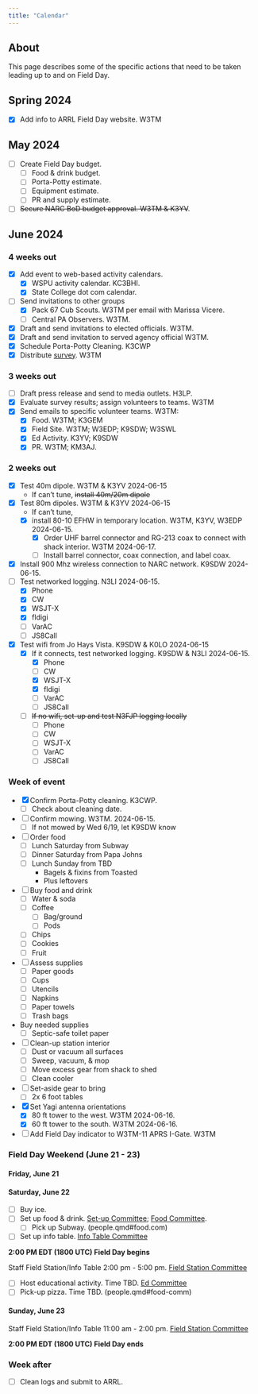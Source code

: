 ```yaml
---
title: "Calendar"
---
```


## About

This page describes some of the specific actions that need to be taken leading up to and on Field Day.

## Spring 2024

- [x] Add info to ARRL Field Day website. W3TM

## May 2024

- [ ] Create Field Day budget.
    - [ ] Food & drink budget.
    - [ ] Porta-Potty estimate.
    - [ ] Equipment estimate.
    - [ ] PR and supply estimate.
- [ ] ~~Secure NARC BoD budget approval. W3TM & K3YV~~.

## June 2024

### 4 weeks out

- [x] Add event to web-based activity calendars.
    - [x] WSPU activity calendar. KC3BHI.
    - [x] State College dot com calendar.
- [ ] Send invitations to other groups
    - [x] Pack 67 Cub Scouts. W3TM per email with Marissa Vicere.
    - [ ] Central PA Observers. W3TM.
- [x] Draft and send invitations to elected officials. W3TM.
- [x] Draft and send invitation to served agency official W3TM.
- [x] Schedule Porta-Potty Cleaning. K3CWP
- [x] Distribute [survey](planning.qmd). W3TM

### 3 weeks out 


- [ ] Draft press release and send to media outlets. H3LP.
- [x] Evaluate survey results; assign volunteers to teams. W3TM
- [x] Send emails to specific volunteer teams. W3TM:
    - [x] Food. W3TM; K3GEM
    - [x] Field Site. W3TM; W3EDP; K9SDW; W3SWL
    - [x] Ed Activity. K3YV; K9SDW
    - [x] PR. W3TM; KM3AJ.

### 2 weeks out

- [x] Test 40m dipole. W3TM & K3YV 2024-06-15
    - If can't tune, ~~install 40m/20m dipole~~
- [x] Test 80m dipoles. W3TM & K3YV 2024-06-15
    - If can't tune, 
    - [x] install 80-10 EFHW in temporary location. W3TM, K3YV, W3EDP 2024-06-15.
      - [x] Order UHF barrel connector and RG-213 coax to connect with shack interior. W3TM 2024-06-17.
      - [ ] Install barrel connector, coax connection, and label coax.
- [x] Install 900 Mhz wireless connection to NARC network. K9SDW 2024-06-15.
- [ ] Test networked logging. N3LI 2024-06-15.
    - [x] Phone
    - [x] CW
    - [x] WSJT-X
    - [x] fldigi
    - [ ] VarAC
    - [ ] JS8Call
- [x] Test wifi from Jo Hays Vista. K9SDW & K0LO 2024-06-15
    - [x] If it connects, test networked logging. K9SDW & N3LI 2024-06-15.
        - [x] Phone
        - [ ] CW
        - [x] WSJT-X
        - [x] fldigi
        - [ ] VarAC
        - [ ] JS8Call
    - [ ] ~~If no wifi, set-up and test N3FJP logging locally~~
        - [ ] Phone
        - [ ] CW
        - [ ] WSJT-X
        - [ ] VarAC
        - [ ] JS8Call

### Week of event 

- [x] Confirm Porta-Potty cleaning. K3CWP.
  - [ ] Check about cleaning date.
- [ ] Confirm mowing. W3TM. 2024-06-15.
  - [ ] If not mowed by Wed 6/19, let K9SDW know
- [ ] Order food
  - [ ] Lunch Saturday from Subway
  - [ ] Dinner Saturday from Papa Johns
  - [ ] Lunch Sunday from TBD
    - Bagels & fixins from Toasted
    - Plus leftovers
- [ ] Buy food and drink
  - [ ] Water & soda
  - [ ] Coffee
    - [ ] Bag/ground
    - [ ] Pods
  - [ ] Chips
  - [ ] Cookies
  - [ ] Fruit
- [ ] Assess supplies
  - [ ] Paper goods
  - [ ] Cups
  - [ ] Utencils
  - [ ] Napkins
  - [ ] Paper towels
  - [ ] Trash bags
- Buy needed supplies
  - [ ] Septic-safe toilet paper
- [ ] Clean-up station interior
  - [ ] Dust or vacuum all surfaces
  - [ ] Sweep, vacuum, & mop
  - [ ] Move excess gear from shack to shed
  - [ ] Clean cooler
- [ ] Set-aside gear to bring
  - [ ] 2x 6 foot tables
- [x] Set Yagi antenna orientations
  - [x] 80 ft tower to the west. W3TM 2024-06-16.
  - [x] 60 ft tower to the south. W3TM 2024-06-16.
- [ ] Add Field Day indicator to W3TM-11 APRS I-Gate. W3TM

### Field Day Weekend (June 21 - 23)

#### Friday, June 21

#### Saturday, June 22

- [ ] Buy ice.
- [ ] Set up food & drink. [Set-up Committee](people.qmd#set-up-comm); [Food Committee](people.qmd#food.com).
    - [ ] Pick up Subway. (people.qmd#food.com)
- [ ] Set up info table. [Info Table Committee](people.qmd#field-comm)

::: {.callout-warning}
**2:00 PM EDT (1800 UTC) Field Day begins**

Staff Field Station/Info Table 2:00 pm - 5:00 pm. [Field Station Committee](people.qmd#field-comm)
:::

- [ ] Host educational activity. Time TBD. [Ed Committee](people.qmd#ed-comm)
- [ ] Pick-up pizza. Time TBD. (people.qmd#food-comm)

#### Sunday, June 23

::: {.callout-warning}
Staff Field Station/Info Table 11:00 am - 2:00 pm. [Field Station Committee](people.qmd#field-comm)

**2:00 PM EDT (1800 UTC) Field Day ends**
:::

### Week after

- [ ] Clean logs and submit to ARRL.
